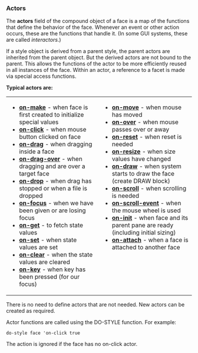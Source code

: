 ===Actors===

The '''actors''' field of the compound object of a face is a map of the functions that define the behavior of the face. Whenever an event or other action occurs, these are the functions that handle it. (In some GUI systems, these are called ''interactors''.)

If a style object is derived from a parent style, the parent actors are inherited from the parent object. But the derived actors are not bound to the parent. This allows the functions of the actor to be more efficiently reused in all instances of the face. Within an actor, a reference to a facet is made via special access functions.

'''Typical actors are:'''
<TABLE><TR><TD WIDTH=50% VALIGN=TOP>
*'''[[The Face Object Field - Actors - on-make|on-make]]''' - when face is first created to initialize special values
*'''[[The Face Object Field - Actors - on-click|on-click]]''' - when mouse button clicked on face
*'''[[The Face Object Field - Actors - on-drag|on-drag]]''' - when dragging inside a face
*'''[[The Face Object Field - Actors - on-drag-over|on-drag-over]]''' - when dragging and are over a target face
*'''[[The Face Object Field - Actors - on-drop|on-drop]]''' - when drag has stopped or when a file is dropped
*'''[[The Face Object Field - Actors - on-focus|on-focus]]''' - when we have been given or are losing focus
*'''[[The Face Object Field - Actors - on-get|on-get]]''' - to fetch state values
*'''[[The Face Object Field - Actors - on-set|on-set]]''' - when state values are set
*'''[[The Face Object Field - Actors - on-clear|on-clear]]''' - when the state values are cleared
*'''[[The Face Object Field - Actors - on-key|on-key]]''' - when key has been pressed (for our focus)
</TD><TD VALIGN=TOP>
*'''[[The Face Object Field - Actors - on-move|on-move]]''' - when mouse has moved
*'''[[The Face Object Field - Actors - on-over|on-over]]''' - when mouse passes over or away
*'''[[The Face Object Field - Actors - on-reset|on-reset]]''' - when reset is needed
*'''[[The Face Object Field - Actors - on-resize|on-resize]]''' - when size values have changed
*'''[[The Face Object Field - Actors - on-draw|on-draw]]''' - when system starts to draw the face (create DRAW block)
*'''[[The Face Object Field - Actors - on-scroll|on-scroll]]''' - when scrolling is needed
*'''[[The Face Object Field - Actors - on-scroll-event|on-scroll-event]]''' - when the mouse wheel is used
*'''[[The Face Object Field - Actors - on-init|on-init]]''' - when face and its parent pane are ready (including initial sizing)
*'''[[The Face Object Field - Actors - on-attach|on-attach]]''' - when a face is attached to another face
</TD></TR></TABLE>
There is no need to define actors that are not needed.  New actors can be created as required.

Actor functions are called using the DO-STYLE function. For example:

<pre>
do-style face 'on-click true
</pre>

The action is ignored if the face has no on-click actor.